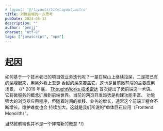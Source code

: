 ```yaml
---
# layout: '@/layouts/SiteLayout.astro'
title: 对微前端的一点思考
pubDate: 2024-06-13
description: ""
author: "penjj"
charset: "utf-8"
tags: ["javascript", "npm"]
---
```


# 起因
如何基于一个技术老旧的项目做业务迭代呢？一是在屎山上继续拉屎，二是把已有的屎埋起来，用另外看上去更
香甜的屎来覆盖它。这也是目前微前端的主要应用场景。
{/*
2016 年底， [ThoughtWorks 技术雷达](https://www.thoughtworks.com/radar/techniques/micro-frontends)
首次提出了微前端这一术语。它将微服务的概念扩展到前端世界。当前的网页开发趋势是构建功能丰富、
功能强大的浏览器应用程序，但随着时间的推移、业务的增长，通常这个前端工程会不断增长，维护难度也会
持续加大。这就是我们所说的“单体巨石应用（Frontend Monolith）”。

当然微前端也并不是一个非常新的概念
*/}
